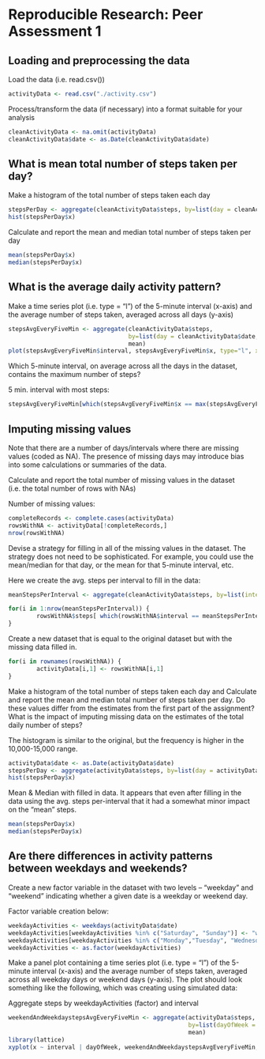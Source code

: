# Reproducible Research: Peer Assessment 1


## Loading and preprocessing the data

Load the data (i.e. read.csv())
```r
activityData <- read.csv("./activity.csv")
```
Process/transform the data (if necessary) into a format suitable for your analysis
```r
cleanActivityData <- na.omit(activityData)
cleanActivityData$date <- as.Date(cleanActivityData$date)
```


## What is mean total number of steps taken per day?
Make a histogram of the total number of steps taken each day
```r
stepsPerDay <- aggregate(cleanActivityData$steps, by=list(day = cleanActivityData$date), sum)
hist(stepsPerDay$x)
```
Calculate and report the mean and median total number of steps taken per day
```r
mean(stepsPerDay$x)
median(stepsPerDay$x)
```

## What is the average daily activity pattern?
Make a time series plot (i.e. type = "l") of the 5-minute interval (x-axis) and the average number of steps taken, averaged across all days (y-axis)
```r
stepsAvgEveryFiveMin <- aggregate(cleanActivityData$steps, 
                                  by=list(day = cleanActivityData$date, interval = cleanActivityData$interval),
                                  mean)
plot(stepsAvgEveryFiveMin$interval, stepsAvgEveryFiveMin$x, type="l", xlab = "5 minute interval", ylab = "avg. steps each day")
```

Which 5-minute interval, on average across all the days in the dataset, contains the maximum number of steps?

5 min. interval with most steps:
```r
stepsAvgEveryFiveMin[which(stepsAvgEveryFiveMin$x == max(stepsAvgEveryFiveMin$x)), 2]
```

## Imputing missing values
Note that there are a number of days/intervals where there are missing values (coded as NA). The presence of missing days may introduce bias into some calculations or summaries of the data.

Calculate and report the total number of missing values in the dataset (i.e. the total number of rows with NAs)

Number of missing values:
```r
completeRecords <- complete.cases(activityData)
rowsWithNA <- activityData[!completeRecords,]
nrow(rowsWithNA)
```

Devise a strategy for filling in all of the missing values in the dataset. The strategy does not need to be sophisticated. For example, you could use the mean/median for that day, or the mean for that 5-minute interval, etc.

Here we create the avg. steps per interval to fill in the data:
```r
meanStepsPerInterval <- aggregate(cleanActivityData$steps, by=list(interval = cleanActivityData$interval), mean)

for(i in 1:nrow(meanStepsPerInterval)) {
        rowsWithNA$steps[ which(rowsWithNA$interval == meanStepsPerInterval[i,1]) ] <- ceiling(meanStepsPerInterval[i,2]) # round up, since you can't take half a step;)       
}
```

Create a new dataset that is equal to the original dataset but with the missing data filled in.
```r
for(i in rownames(rowsWithNA)) {
        activityData[i,1] <- rowsWithNA[i,1]             
}
```

Make a histogram of the total number of steps taken each day and Calculate and report the mean and median total number of steps taken per day. Do these values differ from the estimates from the first part of the assignment? What is the impact of imputing missing data on the estimates of the total daily number of steps?

The histogram is similar to the original, but the frequency is higher in the 10,000-15,000 range.
```r
activityData$date <- as.Date(activityData$date)
stepsPerDay <- aggregate(activityData$steps, by=list(day = activityData$date), sum)
hist(stepsPerDay$x)
```
Mean & Median with filled in data.  It appears that even after filling in the data using the avg. steps per-interval that it had a somewhat minor impact on the "mean" steps.
```r
mean(stepsPerDay$x)
median(stepsPerDay$x)
```

## Are there differences in activity patterns between weekdays and weekends?

Create a new factor variable in the dataset with two levels – “weekday” and “weekend” indicating whether a given date is a weekday or weekend day.

Factor variable creation below:
```r
weekdayActivities <- weekdays(activityData$date)
weekdayActivities[weekdayActivities %in% c("Saturday", "Sunday")] <- "weekend"
weekdayActivities[weekdayActivities %in% c("Monday","Tuesday", "Wednesday", "Thursday", "Friday")] <- "weekday"
weekdayActivities <- as.factor(weekdayActivities)
```

Make a panel plot containing a time series plot (i.e. type = "l") of the 5-minute interval (x-axis) and the average number of steps taken, averaged across all weekday days or weekend days (y-axis). The plot should look something like the following, which was creating using simulated data:

Aggregate steps by weekdayActivities (factor) and interval
```r
weekendAndWeekdaystepsAvgEveryFiveMin <- aggregate(activityData$steps, 
                                                   by=list(dayOfWeek = weekdayActivities, interval = activityData$interval),
                                                   mean)
library(lattice)
xyplot(x ~ interval | dayOfWeek, weekendAndWeekdaystepsAvgEveryFiveMin, type="l", ylab = "Avg. number of steps")
```


